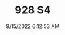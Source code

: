 ---
width: 4000
height: 6000
title: 928 S4
description: 1984 Porsche 928 S4 shot in Austin, TX.
date: 9/15/2022 6:12:53 AM
cameraMake: Sony
cameraModel: ILCE-7M3
lens: 50mm F1.4 DG HSM | Art 018
settingsfStop: f/1.4
settingsISO: ISO 100
settingsShutter: 1/250
settingsFocalLength: 50 mm
---
